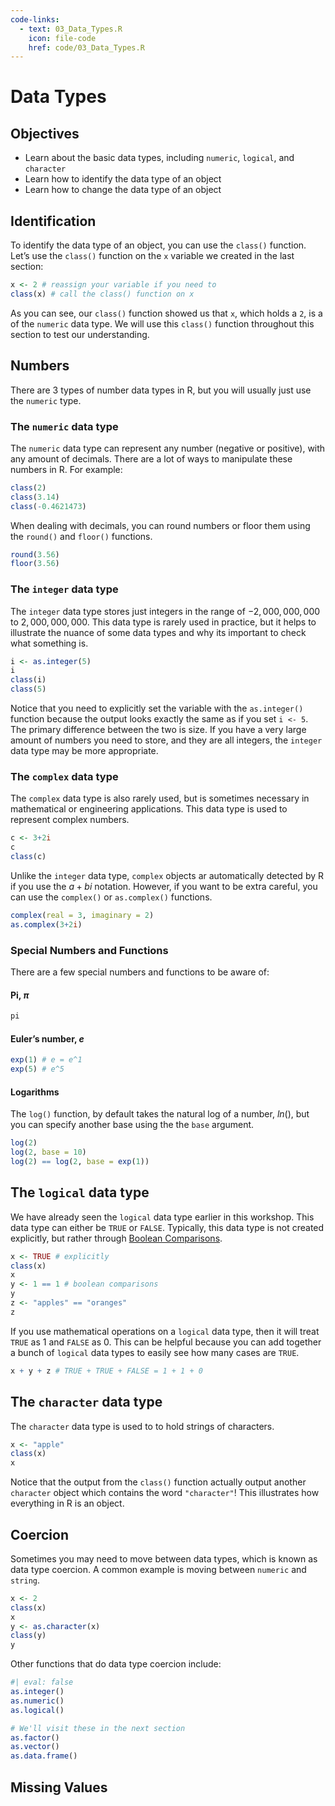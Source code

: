 ```yaml
---
code-links:
  - text: 03_Data_Types.R
    icon: file-code
    href: code/03_Data_Types.R
---
```


# Data Types

## Objectives

- Learn about the basic data types, including `numeric`, `logical`, and `character`
- Learn how to identify the data type of an object
- Learn how to change the data type of an object

## Identification

To identify the data type of an object, you can use the `class()` function. Let's use the `class()` function on the `x` variable we created in the last section:

```r
x <- 2 # reassign your variable if you need to
class(x) # call the class() function on x
```

As you can see, our `class()` function showed us that `x`, which holds a `2`, is a of the `numeric` data type. We will use this `class()` function throughout this section to test our understanding.

## Numbers

There are 3 types of number data types in R, but you will usually just use the `numeric` type.

### The `numeric` data type

The `numeric` data type can represent any number (negative or positive), with any amount of decimals. There are a lot of ways to manipulate these numbers in R. For example:

```r
class(2)
class(3.14)
class(-0.4621473)
```

When dealing with decimals, you can round numbers or floor them using the `round()` and `floor()` functions.

```r
round(3.56)
floor(3.56)
```

### The `integer` data type

The `integer` data type stores just integers in the range of $-2,000,000,000$ to $2,000,000,000$. This data type is rarely used in practice, but it helps to illustrate the nuance of some data types and why its important to check what something is.

```r
i <- as.integer(5)
i
class(i)
class(5)
```

Notice that you need to explicitly set the variable with the `as.integer()` function because the output looks exactly the same as if you set `i <- 5`. The primary difference between the two is size. If you have a very large amount of numbers you need to store, and they are all integers, the `integer` data type may be more appropriate.

### The `complex` data type

The `complex` data type is also rarely used, but is sometimes necessary in mathematical or engineering applications. This data type is used to represent complex numbers.

```r
c <- 3+2i
c
class(c)
```

Unlike the `integer` data type, `complex` objects ar automatically detected by R if you use the $a+bi$ notation. However, if you want to be extra careful, you can use the `complex()` or `as.complex()` functions.

```r
complex(real = 3, imaginary = 2)
as.complex(3+2i)
```

### Special Numbers and Functions

There are a few special numbers and functions to be aware of:

#### Pi, $\pi$ {.unnumbered}

```r
pi
```

#### Euler's number, $e$ {.unnumbered}

```r
exp(1) # e = e^1
exp(5) # e^5
```

#### Logarithms {.unnumbered}

The `log()` function, by default takes the natural log of a number, $ln()$, but you can specify another base using the the `base` argument.

```r
log(2)
log(2, base = 10)
log(2) == log(2, base = exp(1))
```
 
## The `logical` data type

We have already seen the `logical` data type earlier in this workshop. This data type can either be `TRUE` or `FALSE`. Typically, this data type is not created explicitly, but rather through [Boolean Comparisons](basics.html#boolean-comparisons).

```r
x <- TRUE # explicitly
class(x)
x
y <- 1 == 1 # boolean comparisons
y
z <- "apples" == "oranges"
z
```

If you use mathematical operations on a `logical` data type, then it will treat `TRUE` as $1$ and `FALSE` as $0$. This can be helpful because you can add together a bunch of `logical` data types to easily see how many cases are `TRUE`.

```r
x + y + z # TRUE + TRUE + FALSE = 1 + 1 + 0
```

## The `character` data type

The `character` data type is used to to hold strings of characters.

```r
x <- "apple"
class(x)
x
```

Notice that the output from the `class()` function actually output another `character` object which contains the word `"character"`! This illustrates how everything in R is an object.

## Coercion

Sometimes you may need to move between data types, which is known as data type coercion. A common example is moving between `numeric` and `string`.

```r
x <- 2
class(x)
x
y <- as.character(x)
class(y)
y
```

Other functions that do data type coercion include:

```r
#| eval: false
as.integer()
as.numeric()
as.logical()

# We'll visit these in the next section
as.factor()
as.vector() 
as.data.frame()
```

## Missing Values


